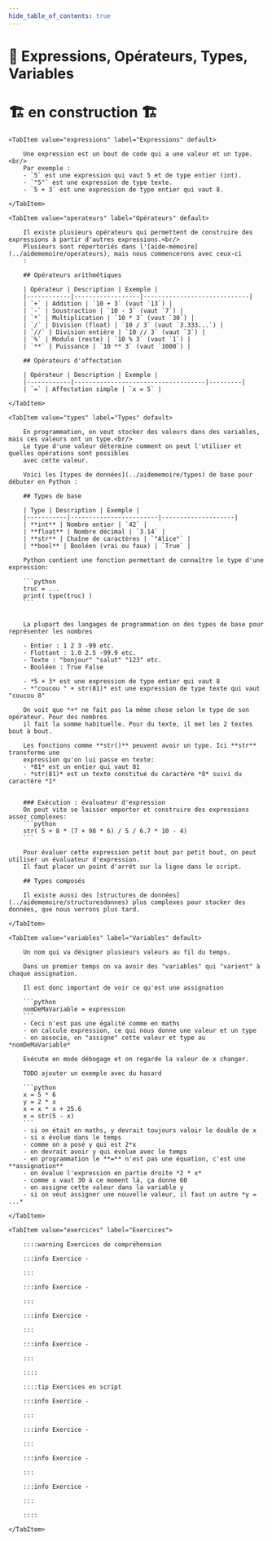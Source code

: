 ```yaml
---
hide_table_of_contents: true
---
```



# 🧮 Expressions, Opérateurs, Types, Variables

# 🏗️ en construction 🏗


<Tabs queryString="onglet">

    <TabItem value="expressions" label="Expressions" default>

        Une expression est un bout de code qui a une valeur et un type.<br/>
        Par exemple :
        - `5` est une expression qui vaut 5 et de type entier (int).
        - `"5"` est une expression de type texte.
        - `5 + 3` est une expression de type entier qui vaut 8.

    </TabItem>

    <TabItem value="operateurs" label="Opérateurs" default>

        Il existe plusieurs opérateurs qui permettent de construire des expressions à partir d'autres expressions.<br/>
        Plusieurs sont répertoriés dans l'[aide-mémoire](../aidememoire/operateurs), mais nous commencerons avec ceux-ci
        :

        ## Opérateurs arithmétiques

        | Opérateur | Description | Exemple |
        |------------|------------------|-----------------------------|
        | `+` | Addition | `10 + 3` (vaut `13`) |
        | `-` | Soustraction | `10 - 3` (vaut `7`) |
        | `*` | Multiplication | `10 * 3` (vaut `30`) |
        | `/` | Division (float) | `10 / 3` (vaut `3.333...`) |
        | `//` | Division entière | `10 // 3` (vaut `3`) |
        | `%` | Modulo (reste) | `10 % 3` (vaut `1`) |
        | `**` | Puissance | `10 ** 3` (vaut `1000`) |

        ## Opérateurs d'affectation

        | Opérateur | Description | Exemple |
        |------------|------------------------------------|---------|
        | `=` | Affectation simple | `x = 5` |

    </TabItem>

    <TabItem value="types" label="Types" default>

        En programmation, on veut stocker des valeurs dans des variables, mais ces valeurs ont un type.<br/>
        Le type d'une valeur détermine comment on peut l'utiliser et quelles opérations sont possibles
        avec cette valeur.

        Voici les [types de données](../aidememoire/types) de base pour débuter en Python :

        ## Types de base

        | Type | Description | Exemple |
        |-----------|------------------------|--------------------|
        | **int** | Nombre entier | `42` |
        | **float** | Nombre décimal | `3.14` |
        | **str** | Chaîne de caractères | `"Alice"` |
        | **bool** | Booléen (vrai ou faux) | `True` |

        Python contient une fonction permettant de connaître le type d'une expression:

        ```python
        truc = ...
        print( type(truc) )
        ```


        La plupart des langages de programmation on des types de base pour représenter les nombres

        - Entier : 1 2 3 -99 etc.
        - Flottant : 1.0 2.5 -99.9 etc.
        - Texte : "bonjour" "salut" "123" etc.
        - Booléen : True False

        - *5 + 3* est une expression de type entier qui vaut 8
        - *"coucou " + str(81)* est une expression de type texte qui vaut "coucou 8"

        On voit que *+* ne fait pas la même chose selon le type de son opérateur. Pour des nombres
        il fait la somme habituelle. Pour du texte, il met les 2 textes bout à bout.

        Les fonctions comme **str()** peuvent avoir un type. Ici **str** transforme une
        expression qu'on lui passe en texte:
        - *81* est un entier qui vaut 81
        - *str(81)* est un texte constitué du caractère *8* suivi du caractère *1*


        ### Exécution : évaluateur d'expression
        On peut vite se laisser emporter et construire des expressions assez complexes:
        ```python
        str( 5 + 8 * (7 + 98 * 6) / 5 / 6.7 * 10 - 4)
        ```

        Pour évaluer cette expression petit bout par petit bout, on peut utiliser un évaluateur d'expression.
        Il faut placer un point d'arrêt sur la ligne dans le script.

        ## Types composés

        Il existe aussi des [structures de données](../aidememoire/structuresdonnes) plus complexes pour stocker des données, que nous verrons plus tard.

    </TabItem>

    <TabItem value="variables" label="Variables" default>

        Un nom qui va désigner plusieurs valeurs au fil du temps.

        Dans un premier temps on va avoir des "variables" qui "varient" à chaque assignation.

        Il est donc important de voir ce qu'est une assignation

        ```python
        nomDeMaVariable = expression
        ```
        - Ceci n'est pas une égalité comme en maths
        - on calcule expression, ce qui nous donne une valeur et un type
        - on associe, on "assigne" cette valeur et type au *nomDeMaVariable*

        Exécute en mode débogage et on regarde la valeur de x changer.

        TODO ajouter un exemple avec du hasard

        ```python
        x = 5 * 6
        y = 2 * x
        x = x * x + 25.6
        x = str(5 - x)
        ```
        - si on était en maths, y devrait toujours valoir le double de x
        - si x évolue dans le temps
        - comme on a posé y qui est 2*x
        - on devrait avoir y qui évolue avec le temps
        - en programmation le **=** n'est pas une équation, c'est une **assignation**
        - on évalue l'expression en partie droite *2 * x*
        - comme x vaut 30 à ce moment là, ça donne 60
        - on assigne cette valeur dans la variable y
        - si on veut assigner une nouvelle valeur, il faut un autre *y = ...*

    </TabItem>

    <TabItem value="exercices" label="Exercices">

        ::::warning Exercices de compréhension

        :::info Exercice -

        :::

        :::info Exercice -

        :::

        :::info Exercice -

        :::

        :::info Exercice -

        :::

        ::::

        ::::tip Exercices en script

        :::info Exercice -

        :::

        :::info Exercice -

        :::

        :::info Exercice -

        :::

        :::info Exercice -

        :::

        ::::

    </TabItem>

</Tabs>

